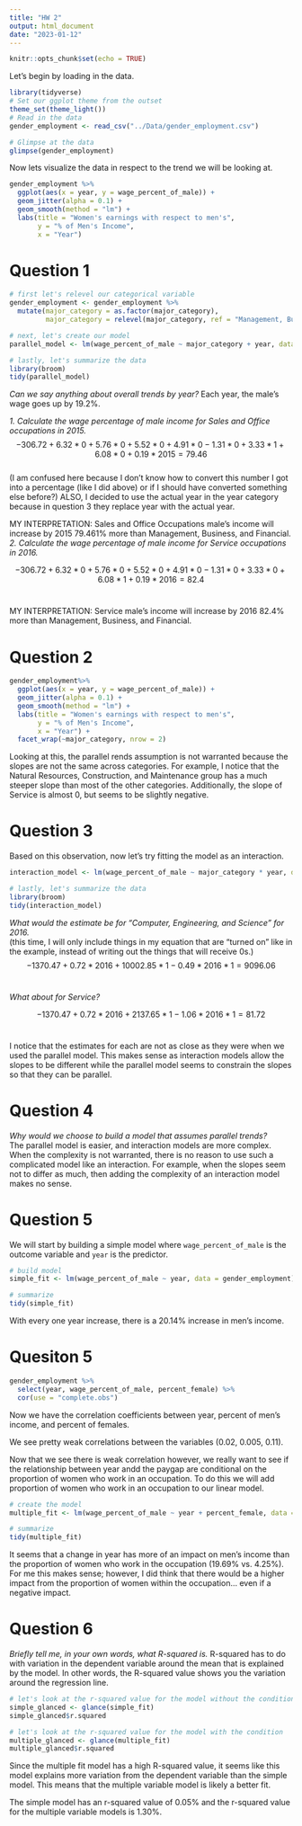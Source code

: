 ```yaml
---
title: "HW 2"
output: html_document
date: "2023-01-12"
---
```


```r
knitr::opts_chunk$set(echo = TRUE)
```

Let's begin by loading in the data. 

```r
library(tidyverse)
# Set our ggplot theme from the outset
theme_set(theme_light())
# Read in the data 
gender_employment <- read_csv("../Data/gender_employment.csv")

# Glimpse at the data 
glimpse(gender_employment)
```

Now lets visualize the data in respect to the trend we will be looking at. 

```r

gender_employment %>% 
  ggplot(aes(x = year, y = wage_percent_of_male)) +
  geom_jitter(alpha = 0.1) + 
  geom_smooth(method = "lm") + 
  labs(title = "Women's earnings with respect to men's", 
       y = "% of Men's Income", 
       x = "Year")
```

# Question 1\
```r
# first let's relevel our categorical variable
gender_employment <- gender_employment %>% 
  mutate(major_category = as.factor(major_category), 
         major_category = relevel(major_category, ref = "Management, Business, and Financial"))

# next, let's create our model
parallel_model <- lm(wage_percent_of_male ~ major_category + year, data = gender_employment)

# lastly, let's summarize the data
library(broom)
tidy(parallel_model)
```
*Can we say anything about overall trends by year?* Each year, the male's wage goes up by 19.2%. \

*1. Calculate the wage percentage of male income for Sales and Office occupations in 2015.*\
$$-306.72 + 6.32 * 0 + 5.76 * 0 + 5.52 * 0 + 4.91 * 0 -1.31 * 0 + 3.33 * 1 + 6.08 * 0 + 0.19 * 2015 = 79.46$$\
(I am confused here because I don't know how to convert this number I got into a percentage (like I did above) or if I should have converted something else before?) ALSO, I decided to use the actual year in the year category because in question 3 they replace year with the actual year.\

MY INTERPRETATION: Sales and Office Occupations male's income  will increase by 2015 79.461% more than Management, Business, and Financial. \
*2. Calculate the wage percentage of male income for Service occupations in 2016.*\

$$-306.72 + 6.32 * 0 + 5.76 * 0 + 5.52 * 0 + 4.91 * 0 -1.31 * 0 + 3.33 * 0 + 6.08 * 1 + 0.19 * 2016 =  82.4$$ \

MY INTERPRETATION: Service male's income  will increase by 2016 82.4% more than Management, Business, and Financial. \

# Question 2\
```r
gender_employment%>% 
  ggplot(aes(x = year, y = wage_percent_of_male)) +
  geom_jitter(alpha = 0.1) + 
  geom_smooth(method = "lm") + 
  labs(title = "Women's earnings with respect to men's", 
       y = "% of Men's Income", 
       x = "Year") + 
  facet_wrap(~major_category, nrow = 2)
```
Looking at this, the parallel rends assumption is not warranted because the slopes are not the same across categories. For example, I notice that the Natural Resources, Construction, and Maintenance group has a much steeper slope than most of the other categories. Additionally, the slope of Service is almost 0, but seems to be slightly negative. \

# Question 3\

Based on this observation, now let's try fitting the model as an interaction.\

```r
interaction_model <- lm(wage_percent_of_male ~ major_category * year, data = gender_employment)

# lastly, let's summarize the data
library(broom)
tidy(interaction_model)
```

*What would the estimate be for "Computer, Engineering, and Science" for 2016.*\
(this time, I will only include things in my equation that are "turned on" like in the example, instead of writing out the things that will receive 0s.)\
$$-1370.47 + 0.72*2016 + 10002.85 * 1 - 0.49 * 2016 * 1 = 9096.06$$\

*What about for Service?*\

$$-1370.47 + 0.72*2016 + 2137.65 * 1 -1.06 * 2016 * 1 = 81.72$$\


I notice that the estimates for each are not as close as they were when we used the parallel model. This makes sense as interaction models allow the slopes to be different while the parallel model seems to constrain the slopes so that they can be parallel. \

# Question 4\
*Why would we choose to build a model that assumes parallel trends?*\
The parallel model is easier, and interaction models are more complex. When the complexity is not warranted, there is no reason to use such a complicated model like an interaction. For example, when the slopes seem not to differ as much, then adding the complexity of an interaction model makes no sense.\

# Question 5\

We will start by building a simple model where `wage_percent_of_male` is the outcome variable and `year` is the predictor. \

```r
# build model
simple_fit <- lm(wage_percent_of_male ~ year, data = gender_employment)

# summarize
tidy(simple_fit)

```
With every one year increase, there is a 20.14% increase in men's income. \

# Quesiton 5\
```r
gender_employment %>% 
  select(year, wage_percent_of_male, percent_female) %>% 
  cor(use = "complete.obs")
```
Now we have the correlation coefficients between year, percent of men's income, and percent of females.\

We see pretty weak correlations between the variables (0.02, 0.005, 0.11). \

Now that we see there is weak correlation however, we really want to see if the relationship between year andd the paygap are conditional on the proportion of women who work in an occupation. To do this we will add proportion of women who work in an occupation to our linear model. \

```r
# create the model
multiple_fit <- lm(wage_percent_of_male ~ year + percent_female, data = gender_employment)

# summarize
tidy(multiple_fit)
```

It seems that a change in year has more of an impact on men's income than the proportion of women who work in the occupation (19.69% vs. 4.25%). For me this makes sense; however, I did think that there would be a higher impact from the proportion of women within the occupation... even if a negative impact. \

# Question 6\

*Briefly tell me, in your own words, what R-squared is.* R-squared has to do with variation in the dependent variable around the mean that is explained by the model. In other words, the R-squared value shows you the variation around the regression line. 

```r

# let's look at the r-squared value for the model without the condition
simple_glanced <- glance(simple_fit)
simple_glanced$r.squared

# let's look at the r-squared value for the model with the condition
multiple_glanced <- glance(multiple_fit)
multiple_glanced$r.squared
```

Since the multiple fit model has a high R-squared value, it seems like this model explains more variation from the dependent variable than the simple model. This means that the multiple variable model is likely a better fit. \

The simple model has an r-squared value of 0.05% and the r-squared value for the multiple variable models is 1.30%.\


